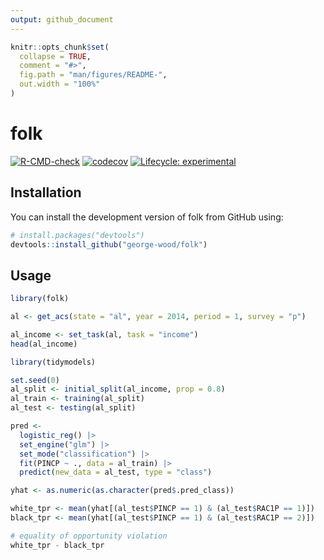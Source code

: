 ```yaml
---
output: github_document
---
```


<!-- README.md is generated from README.Rmd. Please edit that file -->

```r
knitr::opts_chunk$set(
  collapse = TRUE,
  comment = "#>",
  fig.path = "man/figures/README-",
  out.width = "100%"
)
```

# folk

<!-- badges: start -->
[![R-CMD-check](https://github.com/george-wood/folk/actions/workflows/R-CMD-check.yaml/badge.svg)](https://github.com/george-wood/folk/actions/workflows/R-CMD-check.yaml)
[![codecov](https://codecov.io/gh/george-wood/folk/branch/master/graph/badge.svg?token=QXIN95S7AJ)](https://codecov.io/gh/george-wood/folk)
[![Lifecycle: experimental](https://img.shields.io/badge/lifecycle-experimental-orange.svg)](https://lifecycle.r-lib.org/articles/stages.html#experimental)
<!-- badges: end -->

## Installation

You can install the development version of folk from GitHub using:

```r
# install.packages("devtools")
devtools::install_github("george-wood/folk")
```

## Usage

```r
library(folk)

al <- get_acs(state = "al", year = 2014, period = 1, survey = "p")
```

```r
al_income <- set_task(al, task = "income")
head(al_income)
```

```r
library(tidymodels)

set.seed(0)
al_split <- initial_split(al_income, prop = 0.8)
al_train <- training(al_split)
al_test <- testing(al_split)

pred <-
  logistic_reg() |>
  set_engine("glm") |>
  set_mode("classification") |>
  fit(PINCP ~ ., data = al_train) |>
  predict(new_data = al_test, type = "class")

yhat <- as.numeric(as.character(pred$.pred_class))

white_tpr <- mean(yhat[(al_test$PINCP == 1) & (al_test$RAC1P == 1)])
black_tpr <- mean(yhat[(al_test$PINCP == 1) & (al_test$RAC1P == 2)])

# equality of opportunity violation
white_tpr - black_tpr
```





